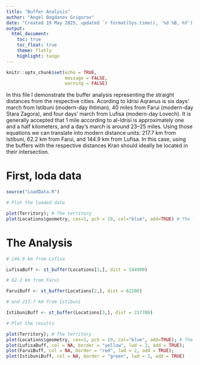 ```yaml
---
title: "Buffer Analysis"
author: "Angel Bogdanov Grigorov"
date: "Created 19 May 2025, updated `r format(Sys.time(), '%d %B, %Y')`"
output: 
  html_document:
    toc: true
    toc_float: true
    theme: flatly
    highlight: tango
---
```

```r
knitr::opts_chunk$set(echo = TRUE,
                      message = FALSE,
                      warning = FALSE)
```

In this file I demonstrate the buffer analysis representing the straight distances from the respective cities.
Acording to Idrisi Aqranus is six days' march from Istibuni (modern-day Ihtiman), 40 miles from Farui (modern-day Stara Zagora), and four days' march from Lufisa (modern-day Lovech). It is generally accepted that 1 mile according to al-Idrisi is approximately one and a half kilometers, and a day’s march is around 23–25 miles. Using those equations we can translate into modern distance units: 217.7 km from Istibuni, 62.2 km from Farui, and 144.9 km from Lufisa.
In this case, using the buffers with the respective distances Kran should ideally be located in their intersection.

# First, loda data

```r

source("LoadData.R")

```

```r

# Plot the loaded data

plot(Territory); # The territory
plot(Locations$geometry, cex=1, pch = 19, col="blue", add=TRUE) # The locations (Lufisa, Farui, Istibuni)

```

# The Analysis

```r
# 144.9 km from Lufisa

LufisaBuff <- st_buffer(Locations[1,], dist = 144900)

# 62.2 km from Farui

FaruiBuff <- st_buffer(Locations[2,], dist = 62200)

# and 217.7 km from Istibuni

IstibuniBuff <- st_buffer(Locations[3,], dist = 217700)

```

```r

# Plot the results

plot(Territory); # The territory
plot(Locations$geometry, cex=1, pch = 19, col="blue", add=TRUE); # The locations (Lufisa, Farui, Istibuni)
plot(LufisaBuff, col = NA, border = "yellow", lwd = 2, add = TRUE); 
plot(FaruiBuff, col = NA, border = "red", lwd = 2, add = TRUE);
plot(IstibuniBuff, col = NA, border = "green", lwd = 2, add = TRUE)

```




















